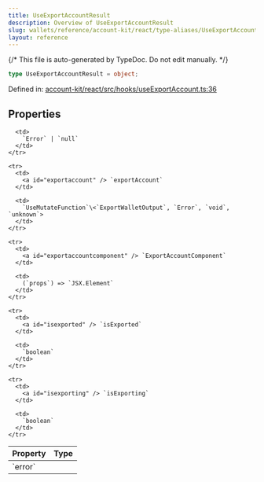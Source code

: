 ```yaml
---
title: UseExportAccountResult
description: Overview of UseExportAccountResult
slug: wallets/reference/account-kit/react/type-aliases/UseExportAccountResult
layout: reference
---
```


{/* This file is auto-generated by TypeDoc. Do not edit manually. */}

```ts
type UseExportAccountResult = object;
```

Defined in: [account-kit/react/src/hooks/useExportAccount.ts:36](https://github.com/alchemyplatform/aa-sdk/blob/0cc60e9f694c242d91befdaa2f26cdec3ee389c5/account-kit/react/src/hooks/useExportAccount.ts#L36)

## Properties

<table>
  <thead>
    <tr>
      <th align="left">Property</th>
      <th align="left">Type</th>
    </tr>
  </thead>

  <tbody>
    <tr>
      <td>
        <a id="error" /> `error`
      </td>

      <td>
        `Error` | `null`
      </td>
    </tr>

    <tr>
      <td>
        <a id="exportaccount" /> `exportAccount`
      </td>

      <td>
        `UseMutateFunction`\<`ExportWalletOutput`, `Error`, `void`, `unknown`>
      </td>
    </tr>

    <tr>
      <td>
        <a id="exportaccountcomponent" /> `ExportAccountComponent`
      </td>

      <td>
        (`props`) => `JSX.Element`
      </td>
    </tr>

    <tr>
      <td>
        <a id="isexported" /> `isExported`
      </td>

      <td>
        `boolean`
      </td>
    </tr>

    <tr>
      <td>
        <a id="isexporting" /> `isExporting`
      </td>

      <td>
        `boolean`
      </td>
    </tr>

  </tbody>
</table>
